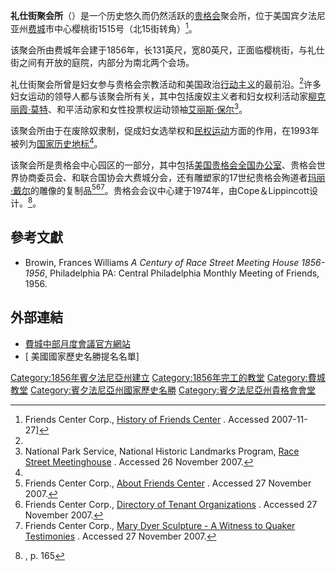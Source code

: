 {{Infobox NRHP 
| name =礼仕街聚会所
| nrhp_type = nhl
| image = Race Street Meetinghouse and Visitors Center from Cherry Street.jpg
| caption = (2013)
| image_size = 325px
| location= 美国宾夕法尼亚州[[费城|费城]]樱桃街1515号
| coordinates = {{coord|39|57|20|N|75|9|55|W|display=inline,title}}
| locmapin = Philadelphia#Pennsylvania#USA
| built =1856年
| added = 1993年11月4日
| refnum=93001610<ref name="nris">{{NRISref|2007a}}</ref>
}}
'''礼仕街聚会所'''（{{lang-en|Race Street Meetinghouse}}）是一个历史悠久而仍然活跃的[[贵格会|贵格会]]聚会所，位于美国宾夕法尼亚州[[费城|费城]]市中心樱桃街1515号（北15街转角）<ref name="history">Friends Center Corp., [http://www.friendscentercorp.org/about/history.php History of Friends Center] {{webarchive|url=https://web.archive.org/web/20071013205749/http://friendscentercorp.org/about/history.php |date=2007-10-13 }}. Accessed 2007-11-27]</ref>。

该聚会所由费城年会建于1856年，长131英尺，宽80英尺，正面临樱桃街，与礼仕街之间有开放的庭院，内部分为南北两个会场。

礼仕街聚会所曾是妇女参与贵格会宗教活动和美国政治[[行动主义|行动主义]]的最前沿。<ref name="history"/>许多妇女运动的领导人都与该聚会所有关，其中包括废奴主义者和妇女权利活动家[[柳克丽霞·莫特|柳克丽霞·莫特]]、和平活动家{{Link-en|漢娜·克羅西爾·赫爾|Hannah Clothier Hull}}和女性投票权运动领袖[[艾丽斯·保尔|艾丽斯·保尔]]<ref>National Park Service, National Historic Landmarks Program, [http://tps.cr.nps.gov/nhl/detail.cfm?ResourceId=2167&ResourceType=Building Race Street Meetinghouse] {{Wayback|url=http://tps.cr.nps.gov/nhl/detail.cfm?ResourceId=2167&ResourceType=Building |date=20130217071950 }}. Accessed 26 November 2007.</ref>。

该聚会所由于在废除奴隶制，促成妇女选举权和[[民权运动|民权运动]]方面的作用，在1993年被列为[[国家历史地标|国家历史地标]]<ref name="history"/>。

该聚会所是贵格会中心园区的一部分，其中包括[[美國教友會|美国贵格会全国办公室]]、贵格会世界协商委员会、{{Link-en|费城年会|Philadelphia Yearly Meeting}}和联合国协会大费城分会，还有雕塑家{{Link-en|西尔维亚·肖·贾德森|Sylvia Shaw Judson}}的17世纪贵格会殉道者[[玛丽·戴尔|玛丽·戴尔]]的雕像的复制品<ref>Friends Center Corp., [http://www.friendscentercorp.org/about/aboutFriendsCenter.php?Section=About About Friends Center] {{webarchive|url=https://web.archive.org/web/20071013205742/http://friendscentercorp.org/about/aboutFriendsCenter.php?Section=About |date=2007-10-13 }}. Accessed 27 November 2007.</ref><ref>Friends Center Corp., [http://www.friendscentercorp.org/about/directory.php?Section=About Directory of Tenant Organizations] {{webarchive|url=https://web.archive.org/web/20071218221608/http://www.friendscentercorp.org/about/directory.php?Section=About |date=2007-12-18 }}. Accessed 27 November 2007.</ref><ref>Friends Center Corp., [http://www.friendscentercorp.org/about/maryDyer.php?Section=About Mary Dyer Sculpture - A Witness to Quaker Testimonies] {{webarchive|url=https://web.archive.org/web/20071014191538/http://friendscentercorp.org/about/maryDyer.php?Section=About |date=2007-10-14 }}. Accessed 27 November 2007.</ref>。贵格会会议中心建于1974年，由Cope＆Lippincott设计。<ref>{{cite philarch}}, p. 165</ref>。

==參考文獻==
{{reflist}}
* Browin, Frances Williams ''A Century of Race Street Meeting House 1856-1956'', Philadelphia PA: Central Philadelphia Monthly Meeting of Friends, 1956.

==外部連結==
{{commons category}}
*[http://www.cpmm.org/ 費城中部月度會議官方網站] {{Wayback|url=http://www.cpmm.org/ |date=20160928105044 }}
*[{{NRHP-PA|H053063_02J.pdf}} 美國國家歷史名勝提名名單]

[[Category:1856年賓夕法尼亞州建立|Category:1856年賓夕法尼亞州建立]]
[[Category:1856年完工的教堂|Category:1856年完工的教堂]]
[[Category:費城教堂|Category:費城教堂]]
[[Category:賓夕法尼亞州國家歷史名勝|Category:賓夕法尼亞州國家歷史名勝]]
[[Category:賓夕法尼亞州貴格會會堂|Category:賓夕法尼亞州貴格會會堂]]